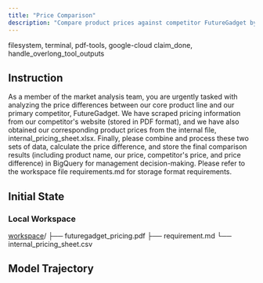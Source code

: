 ```yaml
---
title: "Price Comparison"
description: "Compare product prices against competitor FutureGadget by extracting PDF data, merging with internal pricing, calculating differences, and storing structured results."
---
```


<Columns cols={2}>
  <Card title="MCP Server" icon="cloud">
    filesystem, terminal, pdf-tools, google-cloud
  </Card>
  <Card title="Local Tool" icon="terminal">
    claim_done, handle_overlong_tool_outputs
  </Card>
</Columns>

## Instruction

As a member of the market analysis team, you are urgently tasked with analyzing the price differences between our core product line and our primary competitor, FutureGadget. We have scraped pricing information from our competitor's website (stored in PDF format), and we have also obtained our corresponding product prices from the internal file, internal_pricing_sheet.xlsx. Finally, please combine and process these two sets of data, calculate the price difference, and store the final comparison results (including product name, our price, competitor's price, and price difference) in BigQuery for management decision-making. Please refer to the workspace file requirements.md for storage format requirements.

## Initial State

### Local Workspace

<div className="file-tree">
<a href="https://github.com/hkust-nlp/mcpbench_dev/tree/finalpool_dev/tasks/finalpool/price-comparison/initial_workspace">workspace</a>/
├── futuregadget_pricing.pdf
├── requirement.md
└── internal_pricing_sheet.csv
</div>


## Model Trajectory
